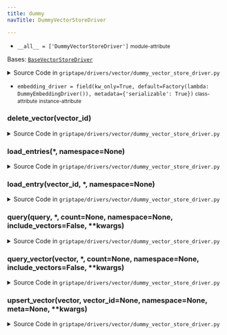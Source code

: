 ```yaml
---
title: dummy
navTitle: DummyVectorStoreDriver

---
```


-   `__all__ = ['DummyVectorStoreDriver']` <small>module-attribute</small>  <span id="griptape.drivers.vector.dummy.__all__"></span> 

<span id="griptape.drivers.vector.dummy.DummyVectorStoreDriver"></span>

Bases:
 [`BaseVectorStoreDriver`](./#griptape.drivers.vector.BaseVectorStoreDriver "BaseVectorStoreDriver (griptape.drivers.vector.BaseVectorStoreDriver)")

<details><summary>Source Code in <code>griptape&#47;drivers&#47;vector&#47;dummy_vector_store_driver.py</code></summary>

```python
@define()
class DummyVectorStoreDriver(BaseVectorStoreDriver):
    embedding_driver: BaseEmbeddingDriver = field(
        kw_only=True,
        default=Factory(lambda: DummyEmbeddingDriver()),
        metadata={"serializable": True},
    )

    def delete_vector(self, vector_id: str) -> None:
        raise DummyError(__class__.__name__, "delete_vector")

    def upsert_vector(
        self,
        vector: list[float],
        vector_id: Optional[str] = None,
        namespace: Optional[str] = None,
        meta: Optional[dict] = None,
        **kwargs,
    ) -> str:
        raise DummyError(__class__.__name__, "upsert_vector")

    def load_entry(self, vector_id: str, *, namespace: Optional[str] = None) -> Optional[BaseVectorStoreDriver.Entry]:
        raise DummyError(__class__.__name__, "load_entry")

    def load_entries(self, *, namespace: Optional[str] = None) -> list[BaseVectorStoreDriver.Entry]:
        raise DummyError(__class__.__name__, "load_entries")

    def query_vector(
        self,
        vector: list[float],
        *,
        count: Optional[int] = None,
        namespace: Optional[str] = None,
        include_vectors: bool = False,
        **kwargs,
    ) -> list[BaseVectorStoreDriver.Entry]:
        raise DummyError(__class__.__name__, "query_vector")

    def query(
        self,
        query: str | TextArtifact | ImageArtifact,
        *,
        count: Optional[int] = None,
        namespace: Optional[str] = None,
        include_vectors: bool = False,
        **kwargs,
    ) -> list[BaseVectorStoreDriver.Entry]:
        raise DummyError(__class__.__name__, "query")
```

</details>

-   `embedding_driver = field(kw_only=True, default=Factory(lambda: DummyEmbeddingDriver()), metadata={'serializable': True})` <small>class-attribute</small> <small>instance-attribute</small>  <span id="griptape.drivers.vector.dummy.DummyVectorStoreDriver.embedding_driver"></span> 

<span id="griptape.drivers.vector.dummy.DummyVectorStoreDriver.delete_vector"></span>

### delete_vector(vector_id)

<details><summary>Source Code in <code>griptape&#47;drivers&#47;vector&#47;dummy_vector_store_driver.py</code></summary>

```python
def delete_vector(self, vector_id: str) -> None:
    raise DummyError(__class__.__name__, "delete_vector")
```

</details>

<span id="griptape.drivers.vector.dummy.DummyVectorStoreDriver.load_entries"></span>

### load_entries(\*, namespace=None)

<details><summary>Source Code in <code>griptape&#47;drivers&#47;vector&#47;dummy_vector_store_driver.py</code></summary>

```python
def load_entries(self, *, namespace: Optional[str] = None) -> list[BaseVectorStoreDriver.Entry]:
    raise DummyError(__class__.__name__, "load_entries")
```

</details>

<span id="griptape.drivers.vector.dummy.DummyVectorStoreDriver.load_entry"></span>

### load_entry(vector_id, \*, namespace=None)

<details><summary>Source Code in <code>griptape&#47;drivers&#47;vector&#47;dummy_vector_store_driver.py</code></summary>

```python
def load_entry(self, vector_id: str, *, namespace: Optional[str] = None) -> Optional[BaseVectorStoreDriver.Entry]:
    raise DummyError(__class__.__name__, "load_entry")
```

</details>

<span id="griptape.drivers.vector.dummy.DummyVectorStoreDriver.query"></span>

### query(query, \*, count=None, namespace=None, include_vectors=False, \*\*kwargs)

<details><summary>Source Code in <code>griptape&#47;drivers&#47;vector&#47;dummy_vector_store_driver.py</code></summary>

```python
def query(
    self,
    query: str | TextArtifact | ImageArtifact,
    *,
    count: Optional[int] = None,
    namespace: Optional[str] = None,
    include_vectors: bool = False,
    **kwargs,
) -> list[BaseVectorStoreDriver.Entry]:
    raise DummyError(__class__.__name__, "query")
```

</details>

<span id="griptape.drivers.vector.dummy.DummyVectorStoreDriver.query_vector"></span>

### query_vector(vector, \*, count=None, namespace=None, include_vectors=False, \*\*kwargs)

<details><summary>Source Code in <code>griptape&#47;drivers&#47;vector&#47;dummy_vector_store_driver.py</code></summary>

```python
def query_vector(
    self,
    vector: list[float],
    *,
    count: Optional[int] = None,
    namespace: Optional[str] = None,
    include_vectors: bool = False,
    **kwargs,
) -> list[BaseVectorStoreDriver.Entry]:
    raise DummyError(__class__.__name__, "query_vector")
```

</details>

<span id="griptape.drivers.vector.dummy.DummyVectorStoreDriver.upsert_vector"></span>

### upsert_vector(vector, vector_id=None, namespace=None, meta=None, \*\*kwargs)

<details><summary>Source Code in <code>griptape&#47;drivers&#47;vector&#47;dummy_vector_store_driver.py</code></summary>

```python
def upsert_vector(
    self,
    vector: list[float],
    vector_id: Optional[str] = None,
    namespace: Optional[str] = None,
    meta: Optional[dict] = None,
    **kwargs,
) -> str:
    raise DummyError(__class__.__name__, "upsert_vector")
```

</details>
